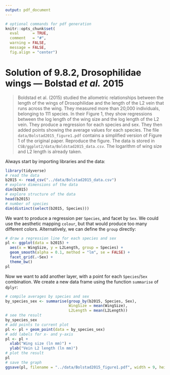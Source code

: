 ```yaml
---
output: pdf_document
---
```


```r
# optional commands for pdf generation
knitr::opts_chunk$set(
  eval      = TRUE,
  comment   = "#",
  warning = FALSE,
  message = FALSE,
  fig.align = "center")
```

# Solution of 9.8.2, Drosophilidae wings --- Bolstad *et al.* 2015

> Boldstad et al. (2015) studied the allometric relationships between the length of the wings of Drosophilidae and the length of the L2 vein that runs across the wing. They measured more than 20,000 individuals, belonging to 111 species. In their Figure 1, they show regressions between the log length of the wing size and the log length of the L2 vein. They produce a regression for each species and sex. They then added points showing the average values for each species. The file `data/Bolstad2015_figure1.pdf` contains a simplified version of Figure 1 of the original paper. Reproduce the figure. The data is stored in `CSB/ggplot2/data/Boldstad2015_data.csv`. The logarithm of wing size and L2 length is already taken.

Always start by importing libraries and the data:

```r
library(tidyverse)
# read the data
b2015 <- read_csv("../data/Bolstad2015_data.csv")
# explore dimensions of the data
dim(b2015)
# explore structure of the data
head(b2015)
# number of species
dim(distinct(select(b2015, Species)))
```

We want to produce a regression per `Species`, and facet by `Sex`. We could use the aesthetic mapping `colour`, but that would produce too many different colors. Alternatively, we can define the `group` directly:

```r
# draw a regression line for each species and sex
pl <- ggplot(data = b2015) + 
  aes(x = WingSize, y = L2Length, group = Species) + 
  geom_smooth(alpha = 0.1, method = "lm", se = FALSE) + 
  facet_grid(.~Sex) + 
  theme_bw()
pl
```

Now we want to add another layer, with a point for each `Species`/`Sex` combination. 
We create a new data frame using the function `summarise` of `dplyr`:

```r
# compile averages by species and sex
by_species_sex <- summarise(group_by(b2015, Species, Sex), 
                            WingSize = mean(WingSize), 
                            L2Length = mean(L2Length))
# see the result
by_species_sex 
# add points to current plot
pl <- pl + geom_point(data = by_species_sex)
# add labels for x- and y-axis
pl <- pl + 
  xlab("Wing size (ln mm)") + 
  ylab("Vein L2 length (ln mm)")
# plot the result
pl
# save the graph
ggsave(pl, filename = "../data/Bolstad2015_figure1.pdf", width = 9, height = 4)
```
